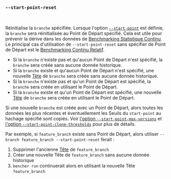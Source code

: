 ### `--start-point-reset`

<br />

Réinitialise la `branche` spécifiée. Lorsque l'option [`--start-point`][start point option] est définie, la `branche` sera réinitialisée au Point de Départ spécifié. Cela est utile pour prévenir la dérive dans les données de [Benchmarking Statistique Continu][statistical continuous benchmarking]. Le principal cas d'utilisation de `--start-point-reset` sans spécifier de Point de Départ est le [Benchmarking Continu Relatif][relative continuous benchmarking].

- Si la `branche` n'existe pas et qu'aucun Point de Départ n'est spécifié, la `branche` sera créée sans aucune donnée historique.
- Si la `branche` existe et qu'aucun Point de Départ n'est spécifié, une nouvelle [Tête][head] de `branche` sera créée sans aucune donnée historique.
- Si la `branche` n'existe pas et qu'un Point de Départ est spécifié, la `branche` sera créée en utilisant le Point de Départ.
- Si la `branche` existe et qu'un Point de Départ est spécifié, une nouvelle [Tête][head] de `branche` sera créée en utilisant le Point de Départ.

Si une nouvelle `branche` est créée avec un Point de Départ, alors toutes les données les plus récentes et éventuellement les Seuils du `start-point` au hachage spécifié sont copiés. Voir [l'option `--start-point-max-versions`][start point max version option] et [l'option `--start-point-clone-thresholds`][start point clone thresholds option] pour plus de détails.

Par exemple, si `feature_branch` existe sans Point de Départ, alors utiliser `--branch feature_branch --start-point-reset` ferait :

1. Supprimer l'ancienne [Tête][head] de `feature_branch`
2. Créer une nouvelle Tête de `feature_branch` sans aucune donnée historique
3. `bencher run` continuerait alors en utilisant la nouvelle Tête `feature_branch`

[statistical continuous benchmarking]: /fr/docs/how-to/track-benchmarks/#statistical-continuous-benchmarking
[relative continuous benchmarking]: /fr/docs/how-to/track-benchmarks/#relative-continuous-benchmarking
[head]: /fr/docs/explanation/benchmarking/#head

[start point option]: #--branch-start-point-branch
[start point max version option]: #--start-point-max-versions-count
[start point clone thresholds option]: #--start-point-clone-thresholds